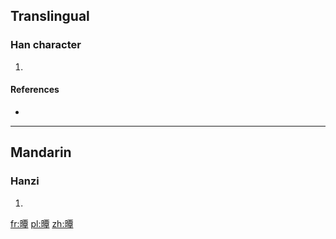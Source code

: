 ==Translingual==

===Han character===
{{Han char|rn=72|rad=日|as=12|sn=16|four=6104<sub>6</sub>|canj=日一田十 (AMWJ)}}

# {{defn|Han|sort=日12}}

====References====
* {{Han ref|kx=0500.251|dkj=14178|hdz=21535.130|uh=66CB|ud=26315|bh=E9B7|bd=59831}}

----

==Mandarin==

===Hanzi===
{{cmn-hanzi|pin=[[qǐn]] ([[qin3]])|wg=ch'in<sup>3</sup>}}

# {{defn|lang=cmn|sort=日12}}

[[fr:曋]]
[[pl:曋]]
[[zh:曋]]